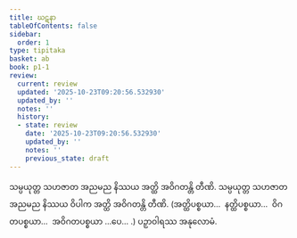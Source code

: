 ```yaml
---
title: ဃဋနာ
tableOfContents: false
sidebar:
  order: 1
type: tipitaka
basket: ab
book: p1-1
review:
  current: review
  updated: '2025-10-23T09:20:56.532930'
  updated_by: ''
  notes: ''
  history:
  - state: review
    date: '2025-10-23T09:20:56.532930'
    updated_by: ''
    notes: ''
    previous_state: draft
---
```



<ReviewStatus review={frontmatter.review} showDetails={true} />

<HypothesisAnnotation frontmatter={frontmatter} />

<DynamicBreadcrumb />

<Paragraph number="2003" book="p1-1">
သမ္ပယုတ္တ သဟဇာတ အညမည နိဿယ အတ္ထိ အဝိဂတန္တိ တီဏိ. သမ္ပယုတ္တ သဟဇာတ အညမည နိဿယ ဝိပါက အတ္ထိ အဝိဂတန္တိ တီဏိ.
</Paragraph>

<Paragraph number="2004" type="center" book="p1-1">
(အတ္ထိပစ္စယာ…  နတ္ထိပစ္စယာ…  ဝိဂတပစ္စယာ…  အဝိဂတပစ္စယာ …ပေ… .)

</Paragraph>

<Paragraph number="2005" type="center" book="p1-1">
ပဉှာဝါရဿ အနုလောမံ.
</Paragraph>